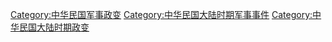[[Category:中华民国军事政变|Category:中华民国军事政变]]
[[Category:中华民国大陆时期军事事件|Category:中华民国大陆时期军事事件]]
[[Category:中华民国大陆时期政变|Category:中华民国大陆时期政变]]
